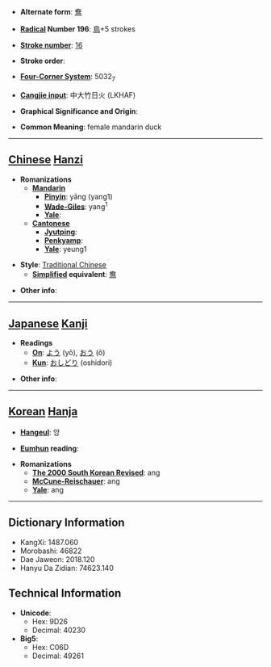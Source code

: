 * '''Alternate form''': [[鸯]]

* '''[[Wiktionary:Chinese radical index| Radical]] Number 196''': [[Wiktionary:Chinese radical index 鳥|鳥]]+5 strokes

* '''[[Wiktionary:Chinese total strokes index|Stroke number]]''': [[Wiktionary:Chinese total strokes index 16|16]]

* '''Stroke order''': 

* '''[[Wiktionary:Chinese four corner index|Four-Corner System]]''': 5032<sub>7</sub>

* '''[[Wiktionary:Chinese Cangjie index|Cangjie input]]''': 中大竹日火 (LKHAF)

* '''Graphical Significance and Origin''': 

* '''Common Meaning''': female mandarin duck

----

== [[Chinese]] [[Hanzi]] ==

* '''Romanizations'''
** '''[[Mandarin]]'''
*** '''[[Pinyin]]''': yāng (yang1)
*** '''[[Wade-Giles]]''': yang<sup>1</sup>
*** '''[[Yale]]''': 
** '''[[Cantonese]]'''
*** '''[[Jyutping]]''':
*** '''[[Penkyamp]]''': 
*** '''[[Yale]]''': yeung1

* '''Style''': [[Traditional Chinese]] 
** '''[[Simplified Chinese|Simplified]] equivalent''': [[鸯]]

* '''Other info''': 

----

== [[Japanese]] [[Kanji]] ==

* '''Readings'''
** '''[[On]]''': [[よう]] (yō), [[おう]] (ō)
** '''[[Kun]]''': [[おしどり]] (oshidori)

* '''Other info''':  

----

== [[Korean]] [[Hanja]] ==

* '''[[Hangeul]]''': 앙

* '''[[Eumhun]] reading''': 

* '''Romanizations'''
** '''[[The 2000 South Korean Revised Romanization|The 2000 South Korean Revised]]''': ang
** '''[[McCune-Reischauer]]''': ang
** '''[[Yale]]''': ang

----

== Dictionary Information ==

* KangXi: 1487.060
* Morobashi: 46822
* Dae Jaweon: 2018.120
* Hanyu Da Zidian: 74623.140

== Technical Information ==

* '''Unicode''':
** Hex: 9D26
** Decimal: 40230
* '''Big5''':
** Hex: C06D
** Decimal: 49261